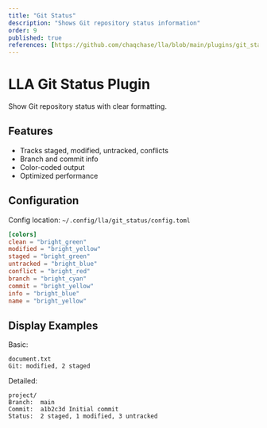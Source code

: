```yaml
---
title: "Git Status"
description: "Shows Git repository status information"
order: 9
published: true
references: [https://github.com/chaqchase/lla/blob/main/plugins/git_status]
---
```

# LLA Git Status Plugin

Show Git repository status with clear formatting.

## Features

- Tracks staged, modified, untracked, conflicts
- Branch and commit info
- Color-coded output
- Optimized performance

## Configuration

Config location: `~/.config/lla/git_status/config.toml`

```toml
[colors]
clean = "bright_green"
modified = "bright_yellow"
staged = "bright_green"
untracked = "bright_blue"
conflict = "bright_red"
branch = "bright_cyan"
commit = "bright_yellow"
info = "bright_blue"
name = "bright_yellow"
```

## Display Examples

Basic:

```
document.txt
Git: modified, 2 staged
```

Detailed:

```
project/
Branch:  main
Commit:  a1b2c3d Initial commit
Status:  2 staged, 1 modified, 3 untracked
```
